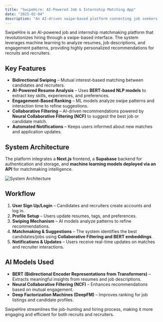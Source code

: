 ```yaml
---
title: "SwipeHire: AI-Powered Job & Internship Matching App"
date: "2025-02-04"
description: "An AI-driven swipe-based platform connecting job seekers, interns, and recruiters for efficient matchmaking using deep learning and recommendation models."
---
```


SwipeHire is an AI-powered job and internship matchmaking platform that revolutionizes hiring through a swipe-based interface. The system leverages machine learning to analyze resumes, job descriptions, and engagement patterns, providing highly personalized recommendations for recruits and recruiters.

## Key Features

- **Bidirectional Swiping** – Mutual interest-based matching between candidates and recruiters.
- **AI-Powered Resume Analysis** – Uses **BERT-based NLP models** to extract key skills, experiences, and preferences.
- **Engagement-Based Ranking** – ML models analyze swipe patterns and interaction time to refine suggestions.
- **Collaborative Filtering** – AI-driven recommendations powered by **Neural Collaborative Filtering (NCF)** to suggest the best job or candidate match.
- **Automated Notifications** – Keeps users informed about new matches and application updates.

## System Architecture

The platform integrates a **Next.js** frontend, a **Supabase** backend for authentication and storage, and **machine learning models deployed via an API** for matchmaking intelligence.

![System Architecture](/projects/job-matching-architecture.png)

## Workflow

1. **User Sign Up/Login** – Candidates and recruiters create accounts and log in.
2. **Profile Setup** – Users update resumes, tags, and preferences.
3. **Swiping Mechanism** – AI models analyze patterns to refine recommendations.
4. **Matchmaking & Suggestions** – The system identifies the best candidates/jobs using **Collaborative Filtering and BERT embeddings**.
5. **Notifications & Updates** – Users receive real-time updates on matches and recruiter interactions.

## AI Models Used

- **BERT (Bidirectional Encoder Representations from Transformers)** – Extracts meaningful insights from resumes and job descriptions.
- **Neural Collaborative Filtering (NCF)** – Enhances recommendations based on mutual engagement.
- **Deep Factorization Machines (DeepFM)** – Improves ranking for job listings and candidate profiles.

SwipeHire streamlines the job-hunting and hiring process, making it more engaging and efficient for both recruits and recruiters.
